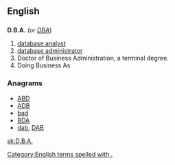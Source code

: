 ==English==

==={{initialism-old|en}}===
'''D.B.A.''' (or ''[[DBA]]'')
# [[database analyst]]
# [[database administrator]]
# Doctor of Business Administration, a terminal degree.
# Doing Business As

===Anagrams===
* [[ABD#English|ABD]]
* [[ADB#English|ADB]]
* [[bad#English|bad]]
* [[BDA#English|BDA]]
* [[dab#English|dab]], [[DAB#English|DAB]]
[[Category:English terms spelled with .]]

[[sk:D.B.A.]]
